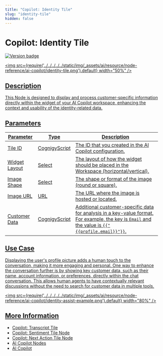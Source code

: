 ```yaml
---
title: "Copilot: Identity Tile"
slug: "identity-tile"
hidden: false
---
```


# Copilot: Identity Tile

<a href="../../../../release-notes/4.60.mdx" /><img src="https://img.shields.io/badge/Added in-v4.60-blue.svg" alt="Version badge" />

<img src={require('../../../../../static/img/_assets/ai/resource/node-reference/ai-copilot/identity-tile.png').default} width="50%" />

## Description

This Node is designed to display and process customer-specific information directly within the widget of your AI Copilot workspace, enhancing the context and usability of the identity-related data.

## Parameters

| Parameter     | Type          | Description                                                                                                                                       |
|---------------|---------------|---------------------------------------------------------------------------------------------------------------------------------------------------|
| Tile ID       | CognigyScript | The ID that you created in the AI Copilot configuration.                                                                                          |
| Widget Layout | Select        | The layout of how the widget should be placed in the Workspace (horizontal/vertical).                                                             |
| Image Shape   | Select        | The shape or format of the image (round or square).                                                                                               |
| Image URL     | URL           | The URL where the image is hosted or located.                                                                                                     |
| Customer Data | CognigyScript | Additional customer-specific data for analysis in a key-value format. For example, the key is `Email` and the value is `{{"{{profile.email}}"}}`. |

## Use Case 

Displaying the user's profile picture adds a human touch to the conversation, making it more engaging and personal.
One way to enhance the conversation further is by showing key customer data,
such as their name, account information, or preferences, directly within the chat conversation.
This allows human agents to have contextually relevant discussions without the need to search for customer data in multiple tools.

<img src={require('../../../../../static/img/_assets/ai/resource/node-reference/ai-copilot/identity-assist-example.png').default} width="80%" />

## More Information

- [Copilot: Transcript Tile](transcript-tile.mdx)
- [Copilot: Sentiment Tile Node](sentiment-tile.mdx)
- [Copilot: Next Action Tile Node](next-action-tile.mdx)
- [AI Copilot Nodes](overview.mdx)
- [AI Copilot](../../../../ai-copilot/overview.mdx)